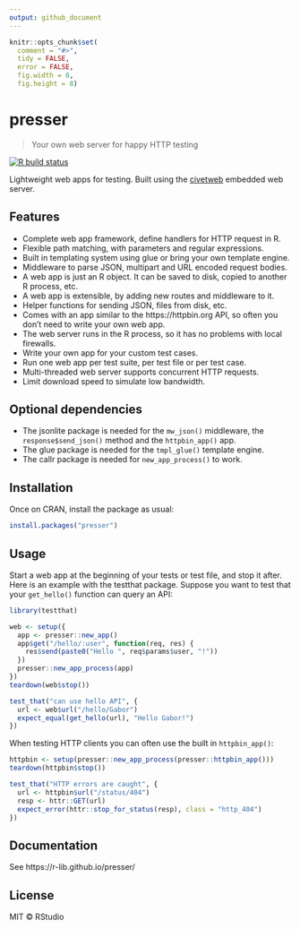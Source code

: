 ```yaml
---
output: github_document
---
```


<!-- README.md is generated from README.Rmd. Please edit that file -->

```r
knitr::opts_chunk$set(
  comment = "#>",
  tidy = FALSE,
  error = FALSE,
  fig.width = 8,
  fig.height = 8)
```

# presser

> Your own web server for happy HTTP testing

<!-- badges: start -->
[![R build status](https://github.com/gaborcsardi/pressr/workflows/R-CMD-check/badge.svg)](https://github.com/gaborcsardi/pressr/actions)
<!-- badges: end -->

Lightweight web apps for testing. Built using the
[civetweb](https://github.com/civetweb/civetweb) embedded web server.

## Features

* Complete web app framework, define handlers for HTTP request in R.
* Flexible path matching, with parameters and regular expressions.
* Built in templating system using glue or bring your own template engine.
* Middleware to parse JSON, multipart and URL encoded request bodies.
* A web app is just an R object. It can be saved to disk, copied to another
  R process, etc.
* A web app is extensible, by adding new routes and middleware to it.
* Helper functions for sending JSON, files from disk, etc.
* Comes with an app similar to the https://httpbin.org API, so often
  you don't need to write your own web app.
* The web server runs in the R process, so it has no problems with local
  firewalls.
* Write your own app for your custom test cases.
* Run one web app per test suite, per test file or per test case.
* Multi-threaded web server supports concurrent HTTP requests.
* Limit download speed to simulate low bandwidth.

## Optional dependencies

* The jsonlite package is needed for the `mw_json()` middleware, the
`response$send_json()` method and the `httpbin_app()` app.
* The glue package is needed for the `tmpl_glue()` template engine.
* The callr package is needed for `new_app_process()` to work.

## Installation

Once on CRAN, install the package as usual:

```r
install.packages("presser")
```

## Usage

Start a web app at the beginning of your tests or test file, and
stop it after. Here is an example with the testthat package. Suppose you
want to test that your `get_hello()` function can query an API:

```r
library(testthat)
```

```r
web <- setup({
  app <- presser::new_app()
  app$get("/hello/:user", function(req, res) {
    res$send(paste0("Hello ", req$params$user, "!"))
  })
  presser::new_app_process(app)
})
teardown(web$stop())

test_that("can use hello API", {
  url <- web$url("/hello/Gabor")
  expect_equal(get_hello(url), "Hello Gabor!")
})
```

When testing HTTP clients you can often use the built in `httpbin_app()`:

```r
httpbin <- setup(presser::new_app_process(presser::httpbin_app()))
teardown(httpbin$stop())

test_that("HTTP errors are caught", {
  url <- httpbin$url("/status/404")
  resp <- httr::GET(url)
  expect_error(httr::stop_for_status(resp), class = "http_404")
})
```

## Documentation

See https://r-lib.github.io/presser/

## License

MIT © RStudio
